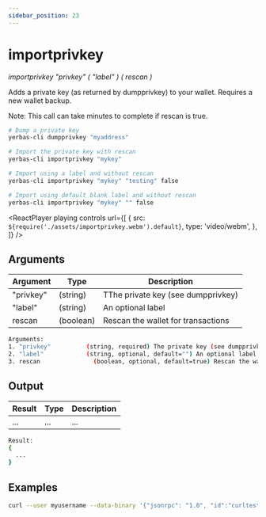 ```yaml
---
sidebar_position: 23
---
```



# importprivkey

_importprivkey "privkey" ( "label" ) ( rescan )_

Adds a private key (as returned by dumpprivkey) to your wallet. Requires a new wallet backup.

Note: This call can take minutes to complete if rescan is true.

```bash
# Dump a private key
yerbas-cli dumpprivkey "myaddress"

# Import the private key with rescan
yerbas-cli importprivkey "mykey"

# Import using a label and without rescan
yerbas-cli importprivkey "mykey" "testing" false

# Import using default blank label and without rescan
yerbas-cli importprivkey "mykey" "" false
```

<ReactPlayer
  playing
  controls
  url={[
    {
      src: `${require('./assets/importprivkey.webm').default}`,
      type: 'video/webm',
    },
  ]}
/>

## Arguments

| Argument  | Type      | Description                        |
| --------- | --------- | ---------------------------------- |
| "privkey" | (string)  | TThe private key (see dumpprivkey) |
| "label"   | (string)  | An optional label                  |
| rescan    | (boolean) | Rescan the wallet for transactions |

```bash
Arguments:
1. "privkey"          (string, required) The private key (see dumpprivkey)
2. "label"            (string, optional, default="") An optional label
3. rescan               (boolean, optional, default=true) Rescan the wallet for transactions
```

## Output

| Result | Type | Description |
| ------ | ---- | ----------- |
| ...    | ...  | ...         |

```bash
Result:
{
  ...
}
```

## Examples

```bash
curl --user myusername --data-binary '{"jsonrpc": "1.0", "id":"curltest", "method": "importprivkey", "params": ["mykey", "testing", false] }' -H 'content-type: text/plain;' http://127.0.0.1:9998/
```
